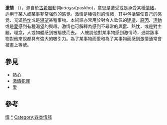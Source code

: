 {{copyedit|time=2011-02-18T19:43:33+00:00}}
{{expert|time=2011-02-18T19:43:33+00:00}}
{{愛側欄}}
'''激情''' （{{lang-en|Passion}}），源自於[[古希臘|古希臘]]動詞''πάσχω''(paskho)，意思是遭受或是承受某種[[情緒|情緒]]，适用于某人或某事非常强烈的感觉。激情是種強烈的情緒，其中包括驅使自己的感覺、充滿[[熱忱|熱忱]]或是[[渴望_(情緒)|渴望]]某種事物。本術語亦常用於對令人欽佩的[[建議|建議]]、[[原因|原因]]、[[活動|活動]]或是[[愛|愛]]感到有種渴望的興趣。激情也可解釋為感到不尋常的興奮、熱忱，或是對主題，理念，人或物體感到被驅使而去。
人被說他對某事物感到激情時，通常該事物對他來說都具有強大的吸引力。為了某事物而愛和為了某事物而感到激情通常會被畫上等號。

==參見==
*[[熱心|熱心]]
* [[激情犯罪|激情犯罪]]
* [[愛|愛]]

==參考==
{{Reflist|2}}

{{emotion-footer}}

[[Category:性学|情]]
[[Category:性情绪|*]]
[[Category:各类情绪|Category:各类情绪]]

{{psych-stub}}

<!-- Disambiguation: [[nl:Hartstocht|nl:Hartstocht]] -->